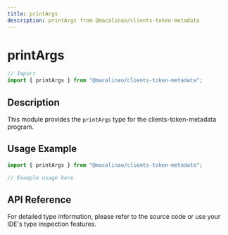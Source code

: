 ```yaml
---
title: printArgs
description: printArgs from @macalinao/clients-token-metadata
---
```


# printArgs

```typescript
// Import
import { printArgs } from "@macalinao/clients-token-metadata";
```

## Description

This module provides the `printArgs` type for the clients-token-metadata program.

## Usage Example

```typescript
import { printArgs } from "@macalinao/clients-token-metadata";

// Example usage here
```

## API Reference

For detailed type information, please refer to the source code or use your IDE's type inspection features.
